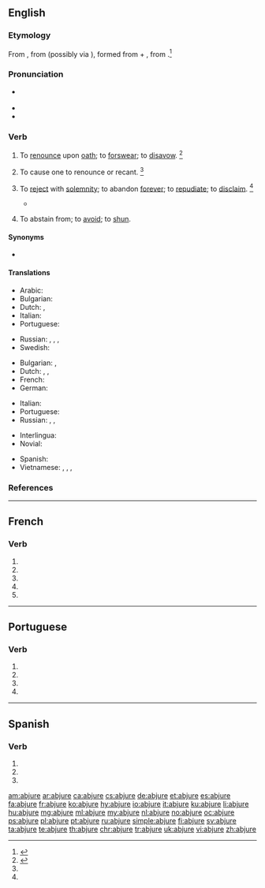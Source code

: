 {{also|abjuré}}
==English==

===Etymology===
From {{etyl|enm|en}} {{m|enm|abjuren}}, from {{etyl|la|en}} {{m|la|abiūrō||deny upon oath}} (possibly via {{etyl|frm|en}} {{m|frm|abiurer|abjurer}}), formed from {{m|la|ab||from, away from}} + {{m|la|iūro||swear or take an oath}}, from {{m|la|iūs||law, right, duty}}.<ref>{{R:CDOE|page=3}}</ref>

===Pronunciation===
* {{a|US}} {{IPA|/æbˈdʒʊɹ/|lang=en}}
* {{audio|en-us-abjure.ogg|Audio (US)|lang=en}}
* {{rhymes|ʊə(ɹ)|lang=en}}

===Verb===
{{en-verb|abjur}}

# {{lb|en|transitive}} To [[renounce]] upon [[oath]]; to [[forswear]]; to [[disavow]]. {{defdate|First attested around 1350 to 1470.}}<ref name=SOED>{{R:SOED5|page=5}}</ref>
#: {{ux|en|To '''abjure''' allegiance to a prince.}}
#: {{ux|en|To '''abjure''' the realm (''to swear to abandon it forever'').}}
# {{lb|en|transitive|obsolete|historical}} To cause one to renounce or recant. {{defdate|First attested around 1350 to 1470.}}<ref name=SOED/>
# {{lb|en|transitive}} To [[reject]] with [[solemnity]]; to abandon [[forever]]; to [[repudiate]]; to [[disclaim]]. {{defdate|First attested around 1350 to 1470.}}<ref name=SOED/>
#: {{ux|en|To '''abjure''' errors.}}
#* {{quote-book|year=1610|title=[[s:The Tempest|The Tempest]]|author={{w|William Shakespeare|Shakespeare}}|section=act 5 scene 1|passage=But this rough magic I here '''abjure''' [...]}}
# {{lb|en|transitive}} To abstain from; to [[avoid]]; to [[shun]].

====Synonyms====
* {{l|en|renounce}}

====Translations====
{{trans-top|to renounce upon oath}}
* Arabic: {{t|ar|اِرْتَدَّ}}
* Bulgarian: {{t|bg|[[отричам]] [[се]] [[под]] [[клетва]]|tr=otríčam se pod klétva}}
* Dutch: {{t+|nl|afzweren}}, {{t|nl|[[verzaken]] [[aan]] een [[eed]]}}
* Italian: {{t+|it|abiurare}}
* Portuguese: {{t+|pt|abjurar}}
{{trans-mid}}
* Russian: {{t+|ru|отрека́ться|impf}}, {{t+|ru|отре́чься|pf}}, {{t|ru|[[кля́твенно]] [[отрека́ться]]}}, {{t|ru|[[отрица́ть]] [[под]] [[присяга|прися́гой]]}}
* Swedish: {{t|sv|avsvära}}
{{trans-bottom}}

{{trans-top|to renounce with solemnity}}
* Bulgarian: {{t+|bg|отказвам|tr=otkázvam se|alt=отказвам се}}, {{t+|bg|отхвърлям|tr=othvǎ̀rljam}}
* Dutch: {{t+|nl|afzweren}}, {{t+|nl|herroepen}}, {{qualifier|aan}} {{t+|nl|verzaken}}
* French: {{t+|fr|abjurer}}
* German: {{qualifier|with dative}} {{t|de|abschwören}}
{{trans-mid}}
* Italian: {{t+|it|abiurare}}
* Portuguese: {{t+|pt|abjurar}}
* Russian: {{t+|ru|отка́зываться|impf}}, {{t+|ru|отказа́ться|pf}}, {{t|ru|[[торже́ственно]] [[отрека́ться]]}}
{{trans-bottom}}

{{checktrans-top}}
* Interlingua: {{t-check|ia|abjurar}}
* Novial: {{t-check|nov|abjura}}
{{trans-mid}}
* Spanish: {{t+check|es|abjurar}}
* Vietnamese: {{t-check|vi|tuyên bố bỏ}}, {{t-check|vi|nguyện bỏ}}, {{t+check|vi|rút lui}}, {{t-check|vi|thề bỏ}}
{{trans-bottom}}

===References===
<references/>

----

==French==

===Verb===
{{fr-verb-form}}

# {{inflection of|abjurer||1|s|pres|indc|lang=fr}}
# {{inflection of|abjurer||3|s|pres|indc|lang=fr}}
# {{inflection of|abjurer||1|s|pres|subj|lang=fr}}
# {{inflection of|abjurer||1|s|pres|subj|lang=fr}}
# {{inflection of|abjurer||2|s|impr|lang=fr}}

----

==Portuguese==

===Verb===
{{pt-verb-form}}

# {{pt-verb form of|abjurar|ar|subjunctive|present|singular|first}}
# {{pt-verb form of|abjurar|ar|subjunctive|present|singular|third}}
# {{pt-verb form of|abjurar|ar|imperative|affirmative|singular|third|}}
# {{pt-verb form of|abjurar|ar|imperative|negative|singular|third|}}

----

==Spanish==

===Verb===
{{es-verb-form}}

# {{es-verb form of|ending=ar|mood=subjunctive|tense=present|pers=1|number=singular|abjurar}}
# {{es-verb form of|ending=ar|mood=subjunctive|tense=present|pers=2|formal=yes|number=singular|abjurar}}
# {{es-verb form of|ending=ar|mood=subjunctive|tense=present|pers=3|number=singular|abjurar}}

[[am:abjure]]
[[ar:abjure]]
[[ca:abjure]]
[[cs:abjure]]
[[de:abjure]]
[[et:abjure]]
[[es:abjure]]
[[fa:abjure]]
[[fr:abjure]]
[[ko:abjure]]
[[hy:abjure]]
[[io:abjure]]
[[it:abjure]]
[[ku:abjure]]
[[li:abjure]]
[[hu:abjure]]
[[mg:abjure]]
[[ml:abjure]]
[[my:abjure]]
[[nl:abjure]]
[[no:abjure]]
[[oc:abjure]]
[[ps:abjure]]
[[pl:abjure]]
[[pt:abjure]]
[[ru:abjure]]
[[simple:abjure]]
[[fi:abjure]]
[[sv:abjure]]
[[ta:abjure]]
[[te:abjure]]
[[th:abjure]]
[[chr:abjure]]
[[tr:abjure]]
[[uk:abjure]]
[[vi:abjure]]
[[zh:abjure]]